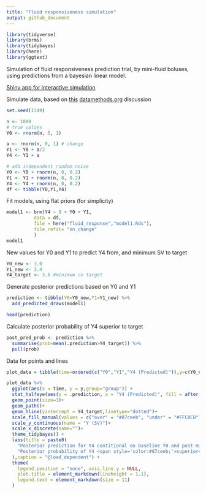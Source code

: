 ```yaml
---
title: "Fluid responsiveness simulation"
output: github_document
---
```


```r
library(tidyverse)
library(brms)
library(tidybayes)
library(here)
library(ggtext)
```

Simulation of fluid responsiveness prediction trial, by mini-fluid boluses, using predictions from a bayesian linear model.

[Shiny app for interactive simulation](https://lmsaxhaug.shinyapps.io/fluid_response_sim/)

Simulate data, based on [this](https://discourse.datamethods.org/t/calculating-correlation-between-consecutive-changes-dealing-with-spurious-correlation/4528/6) [datamethods.org](datamethods.org) discussion

```r
set.seed(1349)

n <- 1000
# true values
Y0 <- rnorm(n, 5, 1)

a <- rnorm(n, 0, 1) # change
Y1 <- Y0 + a/2
Y4 <- Y1 + a

# add independent random noise
Y0 <- Y0 + rnorm(n, 0, 0.2)
Y1 <- Y1 + rnorm(n, 0, 0.2)
Y4 <- Y4 + rnorm(n, 0, 0.2)
df <- tibble(Y0,Y1,Y4)
```

Fit models, using flat priors (for simplicity)

```r
model1 <- brm(Y4 ~ 0 + Y0 + Y1,
          data = df,
          file = here("fluid_response","model1.Rds"),
          file_refit= "on_change"
          )
model1
```

New values for Y0 and Y1 to predict Y4 from, and minimum SV to target

```r
Y0_new <- 3.0
Y1_new <- 3.4
Y4_target <- 3.6 #minimum co target

```

Generate posterior predictions based on Y0 and Y1

```r
prediction <- tibble(Y0=Y0_new,Y1=Y1_new) %>%
  add_predicted_draws(model1)

head(prediction)
```

Calculate posterior probability of Y4 superior to target

```r
post_pred_prob <- prediction %>%
  summarise(prob=mean(.prediction>Y4_target)) %>%
  pull(prob)
```

Data for points and lines

```r
plot_data = tibble(time=ordered(c("Y0","Y1","Y4 (Predicted)")),y=c(Y0_new,Y1_new,mean(prediction$.prediction)),group="group")
```

```r
plot_data %>%
  ggplot(aes(x = time, y = y,group="group")) +
  stat_halfeye(aes(y = .prediction, x = "Y4 (Predicted)", fill = after_stat(ifelse(y > Y4_target, "over", "under"))), data = prediction) +
  geom_point(size=3)+
  geom_path()+
  geom_hline(yintercept = Y4_target,linetype="dotted")+
  scale_fill_manual(values = c("over" = "#87ceeb", "under" = "#FFC0CB")) +
  scale_y_continuous(name = "Y (SV)")+
  scale_x_discrete(name="")+
  theme_tidybayes() +
  labs(title = paste0(
    "Posterior prediction for Y4 contitional on baseline Y0 and post-minibolus Y1 <br>",
    "Posterior probability of Y4 <span style='color:#87ceeb;'>superior</span> to target (dotted line): ", scales::percent(post_pred_prob, accuracy = .1)
  ),caption = "@load_dependent") +
  theme(
    legend.position = "none", axis.line.y = NULL,
    plot.title = element_markdown(lineheight = 1.1),
    legend.text = element_markdown(size = 11)
  )

```
